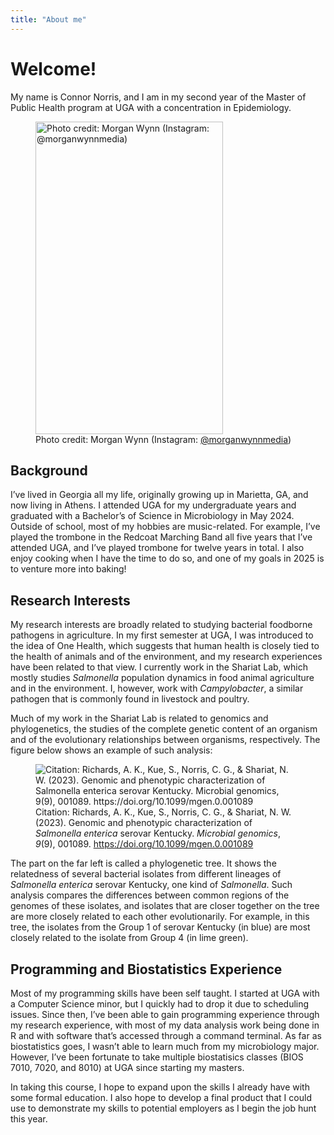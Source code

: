 ```yaml
---
title: "About me"
---
```


# Welcome!

My name is Connor Norris, and I am in my second year of the Master of Public Health program at UGA with a concentration in Epidemiology.

![Photo credit: Morgan Wynn (Instagram: [\@morganwynnmedia](https://www.instagram.com/morganwynnmedia/))](images/IMG_0722-01.JPG){fig-align="center" width="300" height="500"}

## Background

I've lived in Georgia all my life, originally growing up in Marietta, GA, and now living in Athens. I attended UGA for my undergraduate years and graduated with a Bachelor's of Science in Microbiology in May 2024. Outside of school, most of my hobbies are music-related. For example, I've played the trombone in the Redcoat Marching Band all five years that I've attended UGA, and I've played trombone for twelve years in total. I also enjoy cooking when I have the time to do so, and one of my goals in 2025 is to venture more into baking!

## Research Interests

My research interests are broadly related to studying bacterial foodborne pathogens in agriculture. In my first semester at UGA, I was introduced to the idea of One Health, which suggests that human health is closely tied to the health of animals and of the environment, and my research experiences have been related to that view. I currently work in the Shariat Lab, which mostly studies *Salmonella* population dynamics in food animal agriculture and in the environment. I, however, work with *Campylobacter*, a similar pathogen that is commonly found in livestock and poultry.

Much of my work in the Shariat Lab is related to genomics and phylogenetics, the studies of the complete genetic content of an organism and of the evolutionary relationships between organisms, respectively. The figure below shows an example of such analysis:

![Citation: Richards, A. K., Kue, S., Norris, C. G., & Shariat, N. W. (2023). Genomic and phenotypic characterization of *Salmonella enterica* serovar Kentucky. *Microbial genomics*, *9*(9), 001089. <https://doi.org/10.1099/mgen.0.001089>](https://www.microbiologyresearch.org/docserver/fulltext/mgen/9/9/mgen001089-f1.gif)

The part on the far left is called a phylogenetic tree. It shows the relatedness of several bacterial isolates from different lineages of _Salmonella enterica_ serovar Kentucky, one kind of _Salmonella_. Such analysis compares the differences between common regions of the genomes of these isolates, and isolates that are closer together on the tree are more closely related to each other evolutionarily. For example, in this tree, the isolates from the Group 1 of serovar Kentucky (in blue) are most closely related to the isolate from Group 4 (in lime green).

## Programming and Biostatistics Experience

Most of my programming skills have been self taught. I started at UGA with a Computer Science minor, but I quickly had to drop it due to scheduling issues. Since then, I've been able to gain programming experience through my research experience, with most of my data analysis work being done in R and with software that's accessed through a command terminal. As far as biostatistics goes, I wasn't able to learn much from my microbiology major. However, I've been fortunate to take multiple biostatisics classes (BIOS 7010, 7020, and 8010) at UGA since starting my masters.

In taking this course, I hope to expand upon the skills I already have with some formal education. I also hope to develop a final product that I could use to demonstrate my skills to potential employers as I begin the job hunt this year.
